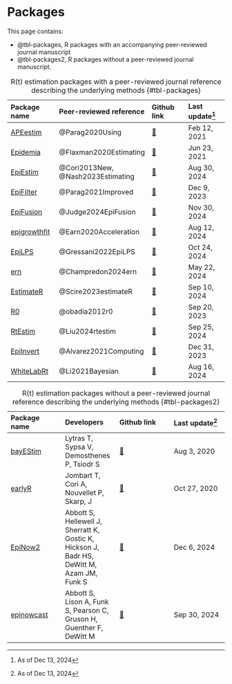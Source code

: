 # Packages

This page contains:

- @tbl-packages, R packages with an accompanying peer-reviewed journal manuscript 
- @tbl-packages2, R packages without a peer-reviewed journal manuscript.

| Package name  | Peer-reviewed reference | Github link | Last update[^1] | 
|:--------|:--------|:--------|:--------|
| [APEestim](package_APEstim.qmd#sec-top) | @Parag2020Using | [🔗](https://github.com/kpzoo/model-selection-for-epidemic-renewal-models)   | Feb 12, 2021 |
| [Epidemia](package_Epidemia.qmd#sec-top)  | @Flaxman2020Estimating | [🔗](https://github.com/ImperialCollegeLondon/epidemia)   | Jun 23, 2021 |
| [EpiEstim](package_EpiEstim.qmd#sec-top)  | @Cori2013New, @Nash2023Estimating | [🔗](https://github.com/mrc-ide/EpiEstim) | Aug 30, 2024 |
| [EpiFilter](package_EpiFilter.qmd#sec-top) | @Parag2021Improved | [🔗](https://github.com/kpzoo/EpiFilter) | Dec 9, 2023 |
| [EpiFusion](package_EpiFusion.qmd#sec-top) | @Judge2024EpiFusion | [🔗](https://github.com/ciarajudge/EpiFusion) | Nov 30, 2024|
| [epigrowthfit](package_epigrowthfit.qmd#sec-top) | @Earn2020Acceleration | [🔗](https://github.com/davidearn/epigrowthfit) | Aug 12, 2024|
| [EpiLPS](package_EpiLPS.qmd#sec-top) | @Gressani2022EpiLPS | [🔗](https://github.com/oswaldogressani/EpiLPS) | Oct 24, 2024|
| [ern](package_ern.qmd#sec-top) | @Champredon2024ern | [🔗](https://github.com/phac-nml-phrsd/ern) | May 22, 2024|
| [EstimateR](package_EstimateR.qmd#sec-top) | @Scire2023estimateR | [🔗](https://github.com/covid-19-Re/estimateR) | Sep 10, 2024|
| [R0](package_R0.qmd#sec-top) | @obadia2012r0 | [🔗](https://github.com/tobadia/R0) | Sep 20, 2023|
| [RtEstim](package_RtEstim.qmd#sec-top) | @Liu2024rtestim | [🔗](https://github.com/dajmcdon/rtestim) | Sep 25, 2024|
| [EpiInvert](package_EpiInvert.qmd#sec-top) | @Alvarez2021Computing | [🔗](https://github.com/lalvarezmat/EpiInvert) | Dec 31, 2023|
| [WhiteLabRt](package_WhiteLabRt.qmd#sec-top) | @Li2021Bayesian | [🔗](https://github.com/cmilando/WhiteLabRt) | Aug 16, 2024|

: R(t) estimation packages with a peer-reviewed journal reference describing the underlying methods {#tbl-packages}

| Package name  | Developers | Github link | Last update[^1] | 
|:--------|:--------|:--------|:--------|
| [bayEStim](package_bayEStim.qmd#sec-top) |	Lytras T, Sypsa V, Demosthenes P, Tsiodr S |	[🔗](https://github.com/thlytras/bayEStim) | Aug 3, 2020 |
| [earlyR](package_earlyR.qmd#sec-top) |	Jombart T, Cori A, Nouvellet P, Skarp, J |	[🔗](https://github.com/reconhub/earlyR) |  Oct 27, 2020 |
| [EpiNow2](package_EpiNow2.qmd#sec-top)	| Abbott S, Hellewell J, Sherratt K, Gostic K, Hickson J, Badr HS, DeWitt M, Azam JM, Funk S | [🔗](https://github.com/epiforecasts/EpiNow2) | Dec 6, 2024 |
| [epinowcast](package_epinowcast.qmd#sec-top) | Abbott S, Lison A, Funk S, Pearson C, Gruson H, Guenther F, DeWitt M	| [🔗](https://github.com/epinowcast/epinowcast)| Sep 30, 2024 |

: R(t) estimation packages without a peer-reviewed journal reference describing the underlying methods {#tbl-packages2}

[^1]: As of Dec 13, 2024




